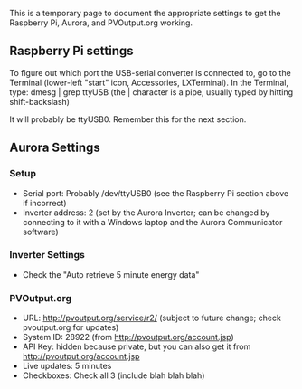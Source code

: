 {{stub}}

This is a temporary page to document the appropriate settings to get the Raspberry Pi, Aurora, and PVOutput.org working.

==Raspberry Pi settings==
To figure out which port the USB-serial converter is connected to, go to the Terminal (lower-left "start" icon, Accessories, LXTerminal). In the Terminal, type:
dmesg | grep ttyUSB
(the | character is a pipe, usually typed by hitting shift-backslash)

It will probably be ttyUSB0. Remember this for the next section.

==Aurora Settings==
===Setup===
* Serial port: Probably /dev/ttyUSB0 (see the Raspberry Pi section above if incorrect)
* Inverter address: 2 (set by the Aurora Inverter; can be changed by connecting to it with a Windows laptop and the Aurora Communicator software)

===Inverter Settings===
* Check the "Auto retrieve 5 minute energy data"

===PVOutput.org===
* URL: http://pvoutput.org/service/r2/ (subject to future change; check pvoutput.org for updates)
* System ID: 28922 (from http://pvoutput.org/account.jsp)
* API Key: hidden because private, but you can also get it from http://pvoutput.org/account.jsp
* Live updates: 5 minutes
* Checkboxes: Check all 3 (include blah blah blah)